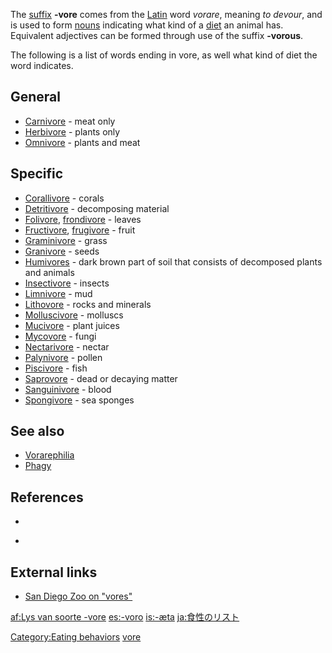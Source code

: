 {{Table_Biology_Prefixes_And_Suffixes}}
The [[Affix|suffix]] '''-vore''' comes from the [[Latin]] word ''vorare'', meaning ''to devour'', and is used to form [[noun]]s indicating what kind of a [[diet (nutrition)|diet]] an animal has. Equivalent adjectives can be formed through use of the suffix '''-vorous'''.

The following is a list of words ending in vore, as well what kind of diet the word indicates.

==General==
*[[Carnivore]] - meat only
*[[Herbivore]] - plants only
*[[Omnivore]] - plants and meat 

==Specific==
*[[Corallivore]] - corals
*[[Detritivore]] - decomposing material
*[[Folivore]], [[frondivore]] - leaves
*[[Fructivore]], [[frugivore]] - fruit
*[[Graminivore]] - grass
*[[Granivore]] - seeds
*[[Humivores]] - dark brown part of soil that consists of decomposed plants and animals
*[[Insectivore]] - insects
*[[Limnivore]] - mud
*[[Lithovore]] - rocks and minerals
*[[Molluscivore]] - molluscs
*[[Mucivore]] - plant juices
*[[Mycovore]] - fungi
*[[Nectarivore]] - nectar
*[[Palynivore]] - pollen
*[[Piscivore]] - fish
*[[Saprovore]] - dead or decaying matter
*[[Sanguinivore]] - blood
*[[Spongivore]] - sea sponges

== See also ==
* [[Vorarephilia]]
* [[Phagy]]

==References==
* {{cite book | last =Molles | first =Manuel C., Jr. | authorlink =Manuel Molles | title =Ecology: Concepts and Applications | publisher =The McGraw-Hill Companies, Inc.| edition = International Edition | date =1999 | location =Dubuque | pages =510pp | url = | doi =QH541.M65 | id = ISBN 0-07-042716-X }}

* {{cite book | last =Smith| first =Robert Leo| authorlink =Robert Leo Smith| coauthors=Thomas M. Smith|title=Elements of Ecology | publisher =Addison-Wesley Publishing Company, Inc.| edition = Fourth Edition | date =2002 | location =Singapore | pages =567pp | url = | doi = | id = ISBN 981-4119-31-8 }}

== External links ==
*[http://www.sandiegozoo.org/kids/readaboutit_ivores.html San Diego Zoo on "vores"]

[[Category:Eating behaviors]]
[[Category:Biology prefixes and suffixes|vore]]

[[af:Lys van soorte -vore]]
[[es:-voro]]
[[is:-æta]]
[[ja:食性のリスト]]